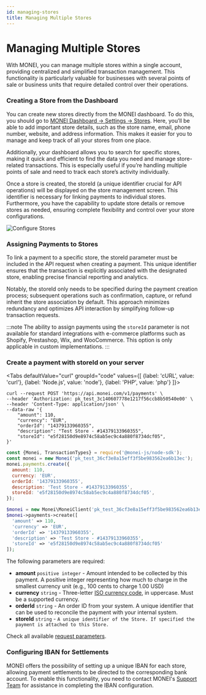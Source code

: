 ```yaml
---
id: managing-stores
title: Managing Multiple Stores
---
```


# Managing Multiple Stores

With MONEI, you can manage multiple stores within a single account, providing centralized and simplified transaction management. This functionality is particularly valuable for businesses with several points of sale or business units that require detailed control over their operations.

### Creating a Store from the Dashboard

You can create new stores directly from the MONEI dashboard. To do this, you should go to [MONEI Dashboard → Settings → Stores](https://dashboard.monei.com/settings/stores). Here, you’ll be able to add important store details, such as the store name, email, phone number, website, and address information. This makes it easier for you to manage and keep track of all your stores from one place.

Additionally, your dashboard allows you to search for specific stores, making it quick and efficient to find the data you need and manage store-related transactions. This is especially useful if you’re handling multiple points of sale and need to track each store’s activity individually.

Once a store is created, the storeId (a unique identifier crucial for API operations) will be displayed on the store management screen. This identifier is necessary for linking payments to individual stores. Furthermore, you have the capability to update store details or remove stores as needed, ensuring complete flexibility and control over your store configurations.

![Configure Stores](/img/configure-stores.png)

### Assigning Payments to Stores

To link a payment to a specific store, the storeId parameter must be included in the API request when creating a payment. This unique identifier ensures that the transaction is explicitly associated with the designated store, enabling precise financial reporting and analytics. 

Notably, the storeId only needs to be specified during the payment creation process; subsequent operations such as confirmation, capture, or refund inherit the store association by default. This approach minimizes redundancy and optimizes API interaction by simplifying follow-up transaction requests.

:::note 
The ability to assign payments using the `storeId` parameter is not available for standard integrations with e-commerce platforms such as Shopify, Prestashop, Wix, and WooCommerce. This option is only applicable in custom implementations.
:::

### Create a payment with storeId on your server


<Tabs
  defaultValue="curl"
  groupId="code"
  values={[
    {label: 'cURL', value: 'curl'},
    {label: 'Node.js', value: 'node'},
    {label: 'PHP', value: 'php'}
  ]}>
<TabItem value="curl">

```shell script title="POST https://api.monei.com/v1/payments"
curl --request POST 'https://api.monei.com/v1/payments' \
--header 'Authorization: pk_test_3c140607778e1217f56ccb8b50540e00' \
--header 'Content-Type: application/json' \
--data-raw '{
    "amount": 110,
    "currency": "EUR",
    "orderId": "14379133960355",
    "description": "Test Store - #14379133960355",
    "storeId": "e5f28150d9e8974c58ab5ec9c4a880f8734dcf05",
}'
```

</TabItem>

<TabItem value="node">

```js title="server.js"
const {Monei, TransactionTypes} = require('@monei-js/node-sdk');
const monei = new Monei('pk_test_36cf3e8a15eff3f5be983562ea6b13ec');
monei.payments.create({
  amount: 110,
  currency: 'EUR',
  orderId: '14379133960355',
  description: 'Test Store - #14379133960355',
  storeId: 'e5f28150d9e8974c58ab5ec9c4a880f8734dcf05',
});
```

</TabItem>
<TabItem value="php">

```php title="server.php"
$monei = new Monei\MoneiClient('pk_test_36cf3e8a15eff3f5be983562ea6b13ec');
$monei->payments->create([
  'amount' => 110,
  'currency' => 'EUR',
  'orderId' => '14379133960355',
  'description' => 'Test Store - #14379133960355',
  'storeId' => 'e5f28150d9e8974c58ab5ec9c4a880f8734dcf05'
]);
```

</TabItem>
</Tabs>

The following parameters are required:

- **amount** `positive integer` - Amount intended to be collected by this payment. A positive integer representing how much to charge in the smallest currency unit (e.g., 100 cents to charge 1.00 USD)
- **currency** `string` - Three-letter [ISO currency code](https://en.wikipedia.org/wiki/ISO_4217), in uppercase. Must be a supported currency.
- **orderId** `string` - An order ID from your system. A unique identifier that can be used to reconcile the payment with your internal system.
- **storeId** `string` - `A unique identifier of the Store. If specified the payment is attached to this Store.`

Check all available [request parameters](/api/#operation/payments_create).

### Configuring IBAN for Settlements

MONEI offers the possibility of setting up a unique IBAN for each store, allowing payment settlements to be directed to the corresponding bank account. To enable this functionality, you need to contact MONEI's [Support Team](https://support.monei.com/hc/requests/new) for assistance in completing the IBAN configuration.
